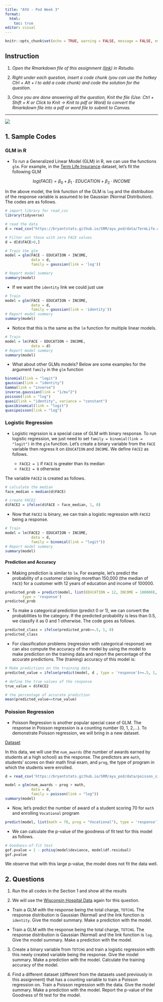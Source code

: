 ```yaml
---
title: "AYU - Pod Week 3"
format: 
  html: 
    toc: true
editor: visual
---
```


```r
knitr::opts_chunk$set(echo = TRUE, warning = FALSE, message = FALSE, eval = FALSE)
```

## Instruction

1.  *Open the Rmarkdown file of this assignment ([link](03_ayu_pod_submission.Rmd)) in Rstudio.*

2.  *Right under each question, insert a code chunk (you can use the hotkey Ctrl + Alt + I to add a code chunk) and code the solution for the question.*

3.  *Once you are done answering all the question, Knit the file (Use: Ctrl + Shift + K or Click to Knit -\> Knit to pdf or Word) to convert the Rmarkdown file into a pdf or word file to submit to Canvas.*

------------------------------------------------------------------------

![](1.jpg)

## 1. Sample Codes

### GLM in R

-   To run a Generalized Linear Model (GLM) in R, we can use the functions `glm`. For example, in the [Term Life Insurance](https://bryantstats.github.io/SRM/ayu_pod/data/TermLife.csv) dataset, let's fit the following GLM

$$
log(FACE) = \beta_0 + \beta_1 \cdot EDUCATION + \beta_2 \cdot INCOME
$$

In the above model, the link function of the GLM is `log` and the distribution of the response variable is assumed to be Gaussian (Normal Distribution). The codes are as follows.

```r
# import library for read_csv
library(tidyverse)

# read the data
d = read_csv("https://bryantstats.github.io/SRM/ayu_pod/data/TermLife.csv")

# Filter out those with zero FACE values
d = d[d$FACE>0,] 

# Train the glm
model = glm(FACE ~ EDUCATION + INCOME, 
            data = d, 
            family = gaussian(link = 'log'))

# Report model summary
summary(model)
```

-   If we want the `identity` link we could just use

```r
# Train
model = glm(FACE ~ EDUCATION + INCOME, 
            data = d, 
            family = gaussian(link = 'identity'))
# Report model summary
summary(model)
```

-   Notice that this is the same as the `lm` function for multiple linear models.

```r
# Train
model = lm(FACE ~ EDUCATION + INCOME, 
            data = d)
# Report model summary
summary(model)
```

-   What about other GLMs models? Below are some examples for the argument `family` in the `glm` function

```r
binomial(link = "logit")
gaussian(link = "identity")
Gamma(link = "inverse")
inverse.gaussian(link = "1/mu^2")
poisson(link = "log")
quasi(link = "identity", variance = "constant")
quasibinomial(link = "logit")
quasipoisson(link = "log")
```

### Logistic Regression

-   Logistic regrssion is a special case of GLM with binary response. To run logistic regression, we just need to set `family = binomial(link = "logit")` in the `glm` function. Let's create a binary variable from the `FACE` variable then regress it on `EDUCATION` and `INCOME`. We define `FACE2` as follows.

    -   `FACE2 = 1` if `FACE` is greater than its median
    -   `FACE2 = 0` otherwise

The variable `FACE2` is created as follows.

```r
# calculate the median
face_median = median(d$FACE)

# create FACE2
d$FACE2 = ifelse(d$FACE > face_median, 1, 0)
```

-   Now that `FACE2` is binary, we can train a logistic regression with `FACE2` being a response.

```r
# Train
model = lm(FACE2 ~ EDUCATION + INCOME, 
            data = d,
            family = binomial(link = "logit"))
# Report model summary
summary(model)
```

#### Prediction and Accuracy

-   Making prediction is similar to `lm`. For example, let's predict the probability of a customer claiming morethan 150,000 (the median of `FACE`) for a customer with 12 years of education and income of 100000.

```r
predicted_prob = predict(model, list(EDUCATION = 12, INCOME = 100000), 
        type = 'response')
predicted_prob
```

-   To make a categorical prediction (predict 0 or 1), we can convert the probabilities to the category. If the predicted probability is less than 0.5, we classify it as 0 and 1 otherwise. The code goes as follows.

```r
predicted_class = ifelse(predicted_prob>=.5, 1, 0)
predicted_class
```

-   For classification problems (regression with categorical response) we can also compute the accuracy of the model by using the model to make prediction on the training data and report the percentage of the accurate predictions. The (training) accuracy of this model is:

```r
# Make predictions on the training data
predicted_value = ifelse(predict(model, d , type = 'response')>=.5, 1, 0)

# define the true values of the response
true_value = d$FACE2

# the percentage of accurate prediction
mean(predicted_value==true_value)
```

### Poission Regression

-   Poisson Regression is another popular special case of GLM. The response in Poisson regression is a counting number (0, 1, 2,...). To demonstrate Poisson regression, we will bring in a new dataset.

[Dataset](https://bryantstats.github.io/SRM/ayu_pod/data/poisson_sim2.csv)

In this data, we will use the `num_awards` (the number of awards earned by students at a high school) as the response. The predictors are `math`, students' scores on their math final exam, and `prog`, the type of program in which the students were enrolled.

```r
d = read_csv('https://bryantstats.github.io/SRM/ayu_pod/data/poisson_sim2.csv')

model = glm(num_awards ~ prog + math, 
            data = d,
            family = poisson(link = "log"))
summary(model)
```

-   Now, let's predict the number of award of a student scoring 70 for `math` and enrolling `Vocational` program

```r
predict(model, list(math = 70, prog = "Vocational"), type = 'response')
```

-   We can calculate the p-value of the goodness of fit test for this model as follows.

```r
# Goodness-of-fit test
gof.pvalue = 1 - pchisq(model$deviance, model$df.residual)
gof.pvalue
```

We observe that with this large p-value, the model does not fit the data well.

## 2. Questions

1.  Run the all codes in the Section 1 and show all the results

2.  We will use the [Wisconsin Hospital Data](https://bryantstats.github.io/SRM/ayu_pod/data/frees/HospitalCosts.csv) again for this question.

-   Train a GLM with the response being the total charge, `TOTCHG`. The response distribution is Gaussian (Normal) and the link function is `identity`. Give the model summary. Make a prediction with the model.

-   Train a GLM with the response being the total charge, `TOTCHG`. The response distribution is Gaussian (Normal) and the link function is `log`. Give the model summary. Make a prediction with the model.

3.  Create a binary variable from `TOTCHG` and train a logistic regression with this newly created variable being the response. Give the model summary. Make a prediction with the model. Calculate the training accuracy of the model.

4.  Find a different dataset (different from the datasets used previously in this assignment) that has a counting variable to train a Poisson regression on. Train a Poisson regression with the data. Give the model summary. Make a prediction with the model. Report the p-value of the Goodness of fit test for the model.
